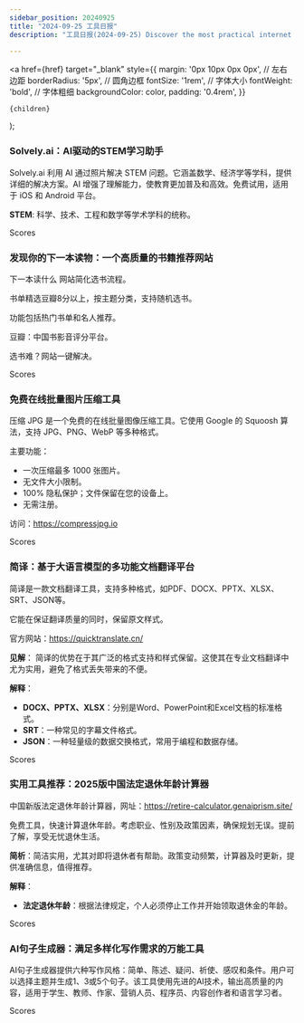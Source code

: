 ```yaml
---
sidebar_position: 20240925
title: "2024-09-25 工具日报"
description: "工具日报(2024-09-25) Discover the most practical internet software, AI tools, and products of 2024 through the Tools Daily!"

---
```



  <a
    href={href}
    target="_blank"
    style={{
      margin: '0px 10px 0px 0px', // 左右边距
      borderRadius: '5px', // 圆角边框
      fontSize: '1rem', // 字体大小
      fontWeight: 'bold', // 字体粗细
      backgroundColor: color,
      padding: '0.4rem',
    }}
  >
    {children}
  </a>
);

### Solvely.ai：AI驱动的STEM学习助手

Solvely.ai 利用 AI 通过照片解决 STEM 问题。它涵盖数学、经济学等学科，提供详细的解决方案。AI 增强了理解能力，使教育更加普及和高效。免费试用，适用于 iOS 和 Android 平台。

**STEM**: 科学、技术、工程和数学等学术学科的统称。

<Link href="/news/2024/09/25/Solvelyai-AIPowered-STEM-Learning-Assistant" color="#B0C4DE">Scores</Link>

### 发现你的下一本读物：一个高质量的书籍推荐网站

下一本读什么 网站简化选书流程。

书单精选豆瓣8分以上，按主题分类，支持随机选书。

功能包括热门书单和名人推荐。

豆瓣：中国书影音评分平台。

选书难？网站一键解决。

<Link href="/news/2024/09/25/Discover-Your-Next-Read-A-HighQuality-Book-Recommendation-We" color="#B0C4DE">Scores</Link>

### 免费在线批量图片压缩工具

压缩 JPG 是一个免费的在线批量图像压缩工具。它使用 Google 的 Squoosh 算法，支持 JPG、PNG、WebP 等多种格式。

主要功能：
- 一次压缩最多 1000 张图片。
- 无文件大小限制。
- 100% 隐私保护；文件保留在您的设备上。
- 无需注册。

访问：https://compressjpg.io

<Link href="/news/2024/09/25/Free-Online-Batch-Image-Compression-Tool" color="#B0C4DE">Scores</Link>

### 简译：基于大语言模型的多功能文档翻译平台

简译是一款文档翻译工具，支持多种格式，如PDF、DOCX、PPTX、XLSX、SRT、JSON等。

它能在保证翻译质量的同时，保留原文样式。

官方网站：https://quicktranslate.cn/

**见解**：
简译的优势在于其广泛的格式支持和样式保留。这使其在专业文档翻译中尤为实用，避免了格式丢失带来的不便。

**解释**：
- **DOCX、PPTX、XLSX**：分别是Word、PowerPoint和Excel文档的标准格式。
- **SRT**：一种常见的字幕文件格式。
- **JSON**：一种轻量级的数据交换格式，常用于编程和数据存储。

<Link href="/news/2024/09/25/Multifunctional-Document-Translation-Platform-Based-on-Large" color="#B0C4DE">Scores</Link>

### 实用工具推荐：2025版中国法定退休年龄计算器

中国新版法定退休年龄计算器，网址：https://retire-calculator.genaiprism.site/

免费工具，快速计算退休年龄。考虑职业、性别及政策因素，确保规划无误。提前了解，享受无忧退休生活。

**简析**：简洁实用，尤其对即将退休者有帮助。政策变动频繁，计算器及时更新，提供准确信息，值得推荐。

**解释**：
- **法定退休年龄**：根据法律规定，个人必须停止工作并开始领取退休金的年龄。

<Link href="/news/2024/09/25/Practical-Tool-Recommendation-2025-Edition-Chinese-Legal-Ret" color="#B0C4DE">Scores</Link>

### AI句子生成器：满足多样化写作需求的万能工具

AI句子生成器提供六种写作风格：简单、陈述、疑问、祈使、感叹和条件。用户可以选择主题并生成1、3或5个句子。该工具使用先进的AI技术，输出高质量的内容，适用于学生、教师、作家、营销人员、程序员、内容创作者和语言学习者。

<Link href="/news/2024/09/25/AI-Sentence-Generator-A-Versatile-Tool-for-Diverse-Writing-N" color="#B0C4DE">Scores</Link>

